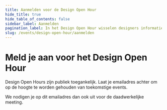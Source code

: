 ```yaml
---
title: Aanmelden voor de Design Open Hour
hide_title: true
hide_table_of_contents: false
sidebar_label: Aanmelden
pagination_label: In het Design Open Hour wisselen designers informatie, inzichten en tips met elkaar uit.
slug: /events/design-open-hour/aanmelden
---
```



# Meld je aan voor het Design Open Hour

Design Open Hours zijn publiek toegankelijk. Laat je emailadres achter om op de hoogte te worden gehouden van toekomstige events.

We nodigen je op dit emailadres dan ook uit voor de daadwerkelijke meeting.

<NewsletterSignUp
  listId="iklwgql4w2"
  emailFieldId="APNH2BBGKm"
  firstNameFieldId="QQjRkYyXpE"
  thanksPage="https://nldesignsystem.nl/events/design-open-hour/aanmelden/bedankt"
  laPostaId="iyihtuzpiq"
/>
